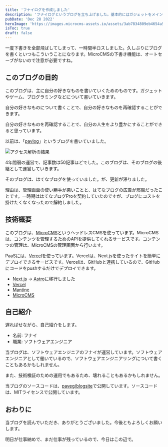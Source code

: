 ```yaml
---
title: 'フナイログを作成しました'
description: 'フナイログというブログを立ち上げました。基本的にはガジェットをメインとしつつも雑多な記事や興味のあるモノ・コトについて綴っていきます。'
pubDate: 'Dec 28 2022'
heroImage: 'https://images.microcms-assets.io/assets/3ab7834809eb4654a5239e79fba895de/8607f2cc668f483abde9f94ef8d9b9c1/workOnDesk.png?fit=max&w=2048&fm=avif'
isToc: true
draft: false
---
```


一度下書きを全部飛ばしてしまって、一時間半ロスしました。久しぶりにブログを書くといつもこういうことになります。MicroCMSの下書き機能は、オートセーブがないので注意が必要ですね。

## このブログの目的

このブログは、主に自分の好きなものを書いていくためのものです。ガジェットやゲーム、プログラミングなどについて書いていきます。

自分の好きなものについて書くことで、自分の好きなものを再確認することができます。

自分の好きなものを再確認することで、自分の人生をより豊かにすることができると思っています。

以前は、「[pavlog](https://paveg.hatenablog.com/)」というブログを書いていました。

![アクセス解析の結果](https://images.microcms-assets.io/assets/3ab7834809eb4654a5239e79fba895de/738cc26ba7af46e283465f8e3416a381/%E6%97%A7%E3%83%96%E3%83%AD%E3%82%B0%E3%81%AE%E3%82%A2%E3%82%AF%E3%82%BB%E3%82%B9%E8%A7%A3%E6%9E%90%E7%B5%90%E6%9E%9C.png)

4年間弱の運営で、記事数は50記事ほどでした。このブログは、そのブログの後継として運営していきます。

そのブログは、はてなブログを使っていました。が、更新が滞りました。

理由は、管理画面の使い勝手が悪いことと、はてなブログの広告が邪魔だったことです。一時期ははてなブログProを契約していたのですが、ブログにコストを掛けたくなくなったので解約しました。

## 技術概要

このブログは、[MicroCMS](https://microcms.io/)というヘッドレスCMSを使っています。MicroCMSは、コンテンツを管理するためのAPIを提供してくれるサービスです。コンテンツの管理は、MicroCMSの管理画面から行います。

PaaSには、[Vercel](https://vercel.com/)を使っています。Vercelは、Next.jsを使ったサイトを簡単にデプロイできるサービスです。Vercelは、GitHubと連携しているので、GitHubにコードをpushするだけでデプロイできます。

- [Next.js](https://nextjs.org/) -> [Astro](https://astro.build/)に移行しました
- [Vercel](https://vercel.com/)
- [Mantine](https://mantine.dev/)
- [MicroCMS](https://microcms.io/)

## 自己紹介

遅ればせながら、自己紹介をします。

- 名前: フナイ
- 職業: ソフトウェアエンジニア

当ブログは、ソフトウェアエンジニアのフナイが運営しています。ソフトウェアエンジニアとして働いているので、ソフトウェアエンジニアリングについて書くこともあるかもしれません。

また、技術検証のための運用でもあるため、壊れることもあるかもしれません。

当ブログのソースコードは、[paveg/blogsite](https://github.com/paveg/blogsite)で公開しています。ソースコードは、MITライセンスで公開しています。

## おわりに

当ブログを読んでいただき、ありがとうございました。今後ともよろしくお願いします。

明日が仕事納めで、まだ仕事が残っているので、今日はこの辺で。
